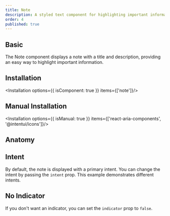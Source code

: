 ```yaml
---
title: Note
description: A styled text component for highlighting important information, warnings, or contextual messages within a UI.
order: 4
published: true
---
```


## Basic
The Note component displays a note with a title and description, providing an easy way to highlight important information.
<How isCenter={false} toUse="statuses/note/note-demo" />

## Installation
<Installation options={{ isComponent: true }} items={['note']}/>

## Manual Installation
<Installation options={{ isManual: true }} items={['react-aria-components', '@intentui/icons']}/>
<SourceCode toShow='note'/>

## Anatomy
<Anatomy show='note-anatomy'/>

## Intent
By default, the note is displayed with a primary intent. You can change the intent by passing the `intent` prop. This example demonstrates different intents.
<How toUse="statuses/note/note-intent-demo" />

## No Indicator
If you don't want an indicator, you can set the `indicator` prop to `false`.
<How isCenter={false} toUse="statuses/note/note-no-indicator-demo" />
